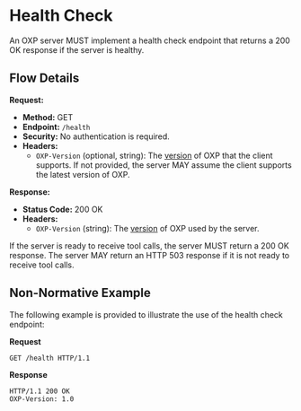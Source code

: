 # Health Check

An OXP server MUST implement a health check endpoint that returns a 200 OK response if the server is healthy.

## Flow Details

**Request:**

- **Method:** GET
- **Endpoint:** `/health`
- **Security:** No authentication is required.
- **Headers:**
  - `OXP-Version` (optional, string): The [version](../versioning) of OXP that the client supports. If not provided, the server MAY assume the client supports the latest version of OXP.

**Response:**

- **Status Code:** 200 OK
- **Headers:**
  - `OXP-Version` (string): The [version](../versioning) of OXP used by the server.

If the server is ready to receive tool calls, the server MUST return a 200 OK response. The server MAY return an HTTP 503 response if it is not ready to receive tool calls.

## Non-Normative Example

The following example is provided to illustrate the use of the health check endpoint:

**Request**

```http
GET /health HTTP/1.1
```

**Response**

```http
HTTP/1.1 200 OK
OXP-Version: 1.0
```
